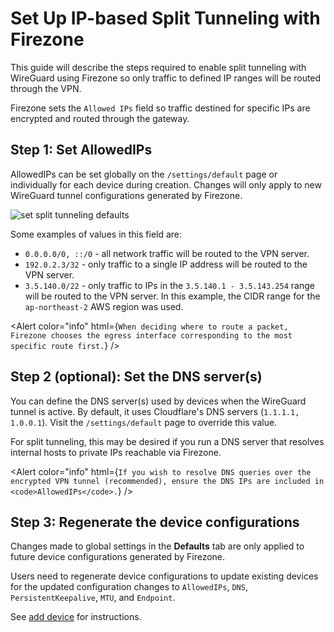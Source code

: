 
# Set Up IP-based Split Tunneling with Firezone

This guide will describe the steps required to enable split tunneling with
WireGuard using Firezone so only traffic to defined IP ranges will be routed
through the VPN.

Firezone sets the `Allowed IPs` field so traffic destined for specific IPs are
encrypted and routed through the gateway.

## Step 1: Set AllowedIPs

AllowedIPs can be set globally on the `/settings/default` page or individually
for each device during creation. Changes will only apply to new WireGuard tunnel
configurations generated by Firezone.

<Image
  className="mx-auto"
  alt="set split tunneling defaults"
  src="/images/set-split-tunneling-defaults.png"
  width={960}
  height={540}
/>

Some examples of values in this field are:

- `0.0.0.0/0, ::/0` - all network traffic will be routed to the VPN server.
- `192.0.2.3/32` - only traffic to a single IP address will be routed to the VPN
  server.
- `3.5.140.0/22` - only traffic to IPs in the `3.5.140.1 - 3.5.143.254` range
  will be routed to the VPN server. In this example, the CIDR range for the
  `ap-northeast-2` AWS region was used.

<Alert
  color="info"
  html={`
When deciding where to route a packet, Firezone chooses the egress interface
corresponding to the most specific route first.
`}
/>

## Step 2 (optional): Set the DNS server(s)

You can define the DNS server(s) used by devices when the WireGuard tunnel is
active. By default, it uses Cloudflare's DNS servers (`1.1.1.1, 1.0.0.1`). Visit
the `/settings/default` page to override this value.

For split tunneling, this may be desired if you run a DNS server that resolves
internal hosts to private IPs reachable via Firezone.

<Alert
  color="info"
  html={`
  If you wish to resolve DNS queries over the encrypted VPN tunnel
  (recommended), ensure the DNS IPs are included in <code>AllowedIPs</code>.
  `}
/>

## Step 3: Regenerate the device configurations

Changes made to global settings in the **Defaults** tab are only applied to
future device configurations generated by Firezone.

Users need to regenerate device configurations to update existing devices for
the updated configuration changes to `AllowedIPs`, `DNS`, `PersistentKeepalive`,
`MTU`, and `Endpoint`.

See [add device](/docs/user-guides/add-devices) for instructions.
